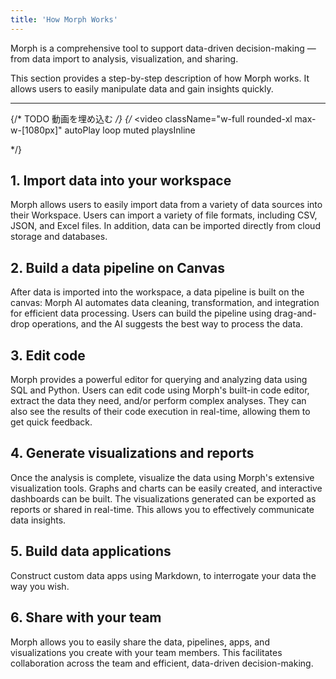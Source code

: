 ```yaml
---
title: 'How Morph Works'
---
```


Morph is a comprehensive tool to support data-driven decision-making — from data import to analysis, visualization, and sharing.

This section provides a step-by-step description of how Morph works. It allows users to easily manipulate data and gain insights quickly.

---

{/* TODO 動画を埋め込む */}
{/* <video
  className="w-full rounded-xl max-w-[1080px]"
  autoPlay
  loop
  muted
  playsInline
>
  <source src="/assets/docs/doc_canvas_walkthrough.mp4" type="video/mp4" />
</video> */}


## 1. Import data into your workspace

Morph allows users to easily import data from a variety of data sources into their Workspace. Users can import a variety of file formats, including CSV, JSON, and Excel files. In addition, data can be imported directly from cloud storage and databases.

## 2. Build a data pipeline on Canvas

After data is imported into the workspace, a data pipeline is built on the canvas: Morph AI automates data cleaning, transformation, and integration for efficient data processing. Users can build the pipeline using drag-and-drop operations, and the AI suggests the best way to process the data.

## 3. Edit code

Morph provides a powerful editor for querying and analyzing data using SQL and Python. Users can edit code using Morph's built-in code editor, extract the data they need, and/or perform complex analyses. They can also see the results of their code execution in real-time, allowing them to get quick feedback.

## 4. Generate visualizations and reports

Once the analysis is complete, visualize the data using Morph's extensive visualization tools. Graphs and charts can be easily created, and interactive dashboards can be built. The visualizations generated can be exported as reports or shared in real-time. This allows you to effectively communicate data insights.

## 5. Build data applications

Construct custom data apps using Markdown, to interrogate your data the way you wish.

## 6. Share with your team

Morph allows you to easily share the data, pipelines, apps, and visualizations you create with your team members. This facilitates collaboration across the team and efficient, data-driven decision-making.